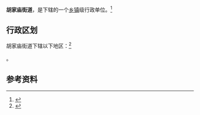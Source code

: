 {{中国乡级行政区|61/01/02/009/000}}

'''胡家庙街道'''，是{{PRC admin/fullname|61/01/02/009/000|3}}下辖的一个[[乡镇|乡镇]]级行政单位。<ref>{{PRC admin/ref sgc|{{PRC admin/parent|61/01/02/009/000}}}}</ref>

== 行政区划 ==

胡家庙街道下辖以下地区：<ref>{{PRC admin/ref sgc|61/01/02/009/000}}</ref>

{{PRC admin/children|61/01/02/009/000}}。

== 参考资料 ==

{{reflist}}

{{行政区划小作品}}
{{PRC admin/navcat|61/01/02/009/000}}